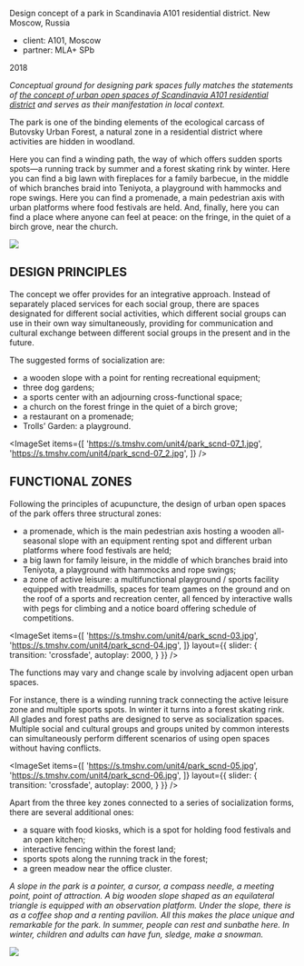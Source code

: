 

<Title>PARK : : SCANDINAVIA RESIDENTIAL DISTRICT</Title>

Design concept of a park in Scandinavia A101 residential district. New Moscow, Russia

- client: А101, Moscow
- partner: MLA+ SPb

2018

_Conceptual ground for designing park spaces fully matches the statements of [the concept of urban open spaces of Scandinavia A101 residential district](/repository/gb_scnd) and serves as their manifestation in local context._

The park is one of the binding elements of the ecological carcass of Butovsky Urban Forest, a natural zone in a residential district where activities are hidden in woodland.

Here you can find a winding path, the way of which offers sudden sports spots—a running track by summer and a forest skating rink by winter. Here you can find a big lawn with fireplaces for a family barbecue, in the middle of which branches braid into Teniyota, a playground with hammocks and rope swings. Here you can find a promenade, a main pedestrian axis with urban platforms where food festivals are held. And, finally, here you can find a place where anyone can feel at peace: on the fringe, in the quiet of a birch grove, near the church.

<Image src='https://s.tmshv.com/unit4/park_scnd-park.jpg'/>


## DESIGN PRINCIPLES

The concept we offer provides for an integrative approach. Instead of separately placed services for each social group, there are spaces designated for different social activities, which different social groups can use in their own way simultaneously, providing for communication and cultural exchange between different social groups in the present and in the future.

The suggested forms of socialization are:
- a wooden slope with a point for renting recreational equipment;
- three dog gardens;
- a sports center with an adjourning cross-functional space;
- a church on the forest fringe in the quiet of a birch grove;
- a restaurant on a promenade;
- Trolls’ Garden: a playground.

<ImageSet
    items={[
        'https://s.tmshv.com/unit4/park_scnd-07_1.jpg',
        'https://s.tmshv.com/unit4/park_scnd-07_2.jpg',
    ]}
/>


## FUNCTIONAL ZONES

Following the principles of acupuncture, the design of urban open spaces of the park offers three structural zones:
- a promenade, which is the main pedestrian axis hosting a wooden all-seasonal slope with an equipment renting spot and different urban platforms where food festivals are held;
- a big lawn for family leisure, in the middle of which branches braid into Teniyota, a playground with hammocks and rope swings;
- a zone of active leisure: a multifunctional playground / sports facility equipped with treadmills, spaces for team games on the ground and on the roof of a sports and recreation center, all fenced by interactive walls with pegs for climbing and a notice board offering schedule of competitions.

<ImageSet
    items={[
        'https://s.tmshv.com/unit4/park_scnd-03.jpg',
        'https://s.tmshv.com/unit4/park_scnd-04.jpg',
    ]}
    layout={{
        slider: {
            transition: 'crossfade',
            autoplay: 2000,
        }
    }}
/>

The functions may vary and change scale by involving adjacent open urban spaces.

For instance, there is a winding running track connecting the active leisure zone and multiple sports spots. In winter it turns into a forest skating rink. All glades and forest paths are designed to serve as socialization spaces. Multiple social and cultural groups and groups united by common interests can simultaneously perform different scenarios of using open spaces without having conflicts.

<ImageSet
    items={[
        'https://s.tmshv.com/unit4/park_scnd-05.jpg',
        'https://s.tmshv.com/unit4/park_scnd-06.jpg',
    ]}
    layout={{
        slider: {
            transition: 'crossfade',
            autoplay: 2000,
        }
    }}
/>

Apart from the three key zones connected to a series of socialization forms, there are several additional ones:
- a square with food kiosks, which is a spot for holding food festivals and an open kitchen;
- interactive fencing within the forest land;
- sports spots along the running track in the forest;
- a green meadow near the office cluster.

*A slope in the park is a pointer, a cursor, a compass needle, a meeting point, point of attraction. A big wooden slope shaped as an equilateral triangle is equipped with an observation platform. Under the slope, there is as a coffee shop and a renting pavilion. All this makes the place unique and remarkable for the park. In summer, people can rest and sunbathe here. In winter, children and adults can have fun, sledge, make a snowman.*

<Image src='https://s.tmshv.com/unit4/park_scnd-02.jpg'/>
